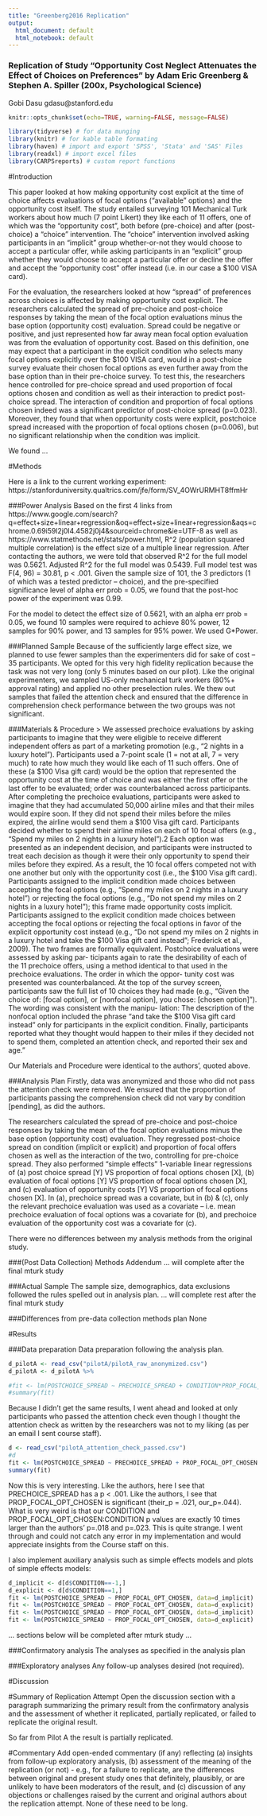 ```yaml
---
title: "Greenberg2016 Replication"
output:
  html_document: default
  html_notebook: default
---
```


### Replication of Study "Opportunity Cost Neglect Attenuates the Effect of Choices on Preferences" by Adam Eric Greenberg & Stephen A. Spiller (200x, Psychological Science)

Gobi Dasu
gdasu@stanford.edu

```r
knitr::opts_chunk$set(echo=TRUE, warning=FALSE, message=FALSE)
```

```r
library(tidyverse) # for data munging
library(knitr) # for kable table formating
library(haven) # import and export 'SPSS', 'Stata' and 'SAS' Files
library(readxl) # import excel files
library(CARPSreports) # custom report functions
```

#Introduction

This paper looked at how making opportunity cost explicit at the time of choice affects evaluations of focal options ("available" options) and the opportunity cost itself. The study entailed surveying 101 Mechanical Turk workers about how much (7 point Likert) they like each of 11 offers, one of which was the "opportunity cost", both before (pre-choice) and after (post-choice) a "choice" intervention. The "choice" intervention involved asking participants in an "implicit" group whether-or-not they would choose to accept a particular offer, while asking participants in an "explicit" group whether they would choose to accept a particular offer or decline the offer and accept the "opportunity cost" offer instead (i.e. in our case a $100 VISA card). 

For the evaluation, the researchers looked at how "spread" of preferences across choices is affected by making opportunity cost explicit. The researchers calculated the spread of pre-choice and post-choice responses by taking the mean of the focal option evaluations minus the base option (opportunity cost) evaluation. Spread could be negative or positive, and just represented how far away mean focal option evaluation was from the evaluation of opportunity cost. Based on this definition, one may expect that a participant in the explicit condition who selects many focal options explicitly over the $100 VISA card, would in a post-choice survey evaluate their chosen focal options as even further away from the base option than in their pre-choice survey. To test this, the researchers hence controlled for pre-choice spread and used proportion of focal options chosen and condition as well as their interaction to predict post-choice spread. The interaction of condition and proportion of focal options chosen indeed was a significant predictor of post-choice spread (p=0.023). Moreover, they found that when opportunity costs were explicit, postchoice spread increased with the proportion of focal options chosen (p=0.006), but no significant relationship when the condition was implicit. 

We found ... 

#Methods

Here is a link to the current working experiment: https://stanforduniversity.qualtrics.com/jfe/form/SV_4OWrURMHT8ffmHr

###Power Analysis
Based on the first 4 links from https://www.google.com/search?q=effect+size+linear+regression&oq=effect+size+linear+regression&aqs=chrome.0.69i59l2j0l4.4582j0j4&sourceid=chrome&ie=UTF-8 as well as  https://www.statmethods.net/stats/power.html, R^2 (population squared multiple correlation) is the effect size of a multiple linear regression. After contacting the authors, we were told that observed R^2 for the full model was 0.5621. Adjusted R^2 for the full model was 0.5439. Full model test was F(4, 96) = 30.81, p < .001. Given the sample size of 101, the 3 predictors (1 of which was a tested predictor -- choice), and the pre-specified significance level of alpha err prob = 0.05, we found that the post-hoc power of the experiment was 0.99.

For the model to detect the effect size of 0.5621, with an alpha err prob = 0.05, we found 10 samples were required to achieve 80% power, 12 samples for 90% power, and 13 samples for 95% power. We used G*Power. 

###Planned Sample
Because of the sufficiently large effect size, we planned to use fewer samples than the experimenters did for sake of cost -- 35 participants. We opted for this very high fidelity replication because the task was not very long (only 5 minutes based on our pilot). Like the original experimenters, we sampled US-only mechanical turk workers (80%+ approval rating) and applied no other preselection rules. We thew out samples that failed the attention check and ensured that the difference in comprehension check performance between the two groups was not significant.

###Materials & Procedure
> We assessed prechoice evaluations by asking participants to imagine that they were eligible to receive different independent offers as part of a marketing promotion (e.g., “2 nights in a luxury hotel”). Participants used a 7-point scale (1 = not at all, 7 = very much) to rate how much they would like each of 11 such offers. One of these (a $100 Visa gift card) would be the option that represented the opportunity cost at the time of choice and was either the first offer or the last offer to be evaluated; order was counterbalanced across participants.
After completing the prechoice evaluations, participants were asked to imagine that they had accumulated 50,000 airline miles and that their miles would expire soon. If they did not spend their miles before the miles expired, the airline would send them a $100 Visa gift card. Participants decided whether to spend their airline miles on each of 10 focal offers (e.g., “Spend my miles on 2 nights in a luxury hotel”).2 Each option was presented as an independent decision, and participants were instructed to treat each decision as though it were their only opportunity to spend their miles before they expired. As a result, the 10 focal offers competed not with one another but only with the opportunity cost (i.e., the $100 Visa gift card).
Participants assigned to the implicit condition made choices between accepting the focal options (e.g., “Spend my miles on 2 nights in a luxury hotel”) or rejecting the focal options (e.g., “Do not spend my miles on 2 nights in a luxury hotel”); this frame made opportunity costs implicit. Participants assigned to the explicit condition made choices between accepting the focal options or rejecting the focal options in favor of the explicit opportunity cost instead (e.g., “Do not spend my miles on 2 nights in a luxury hotel and take the $100 Visa gift card instead”; Frederick et al., 2009). The two frames are formally equivalent.
Postchoice evaluations were assessed by asking par- ticipants again to rate the desirability of each of the 11 prechoice offers, using a method identical to that used in the prechoice evaluations. The order in which the oppor- tunity cost was presented was counterbalanced. At the top of the survey screen, participants saw the full list of 10 choices they had made (e.g., “Given the choice of: [focal option], or [nonfocal option], you chose: [chosen option]”). The wording was consistent with the manipu- lation: The description of the nonfocal option included the phrase “and take the $100 Visa gift card instead” only for participants in the explicit condition.
Finally, participants reported what they thought would happen to their miles if they decided not to spend them, completed an attention check, and reported their sex and age."

Our Materials and Procedure were identical to the authors', quoted above.

###Analysis Plan
Firstly, data was anonymized and those who did not pass the attention check were removed. We ensured that the proportion of participants passing the comprehension check did not vary by condition [pending], as did the authors. 

The researchers calculated the spread of pre-choice and post-choice responses by taking the mean of the focal option evaluations minus the base option (opportunity cost) evaluation. They regressed post-choice spread on condition (implicit or explicit) and proportion of focal offers chosen as well as the interaction of the two, controlling for pre-choice spread. They also performed "simple effects" 1-variable linear regressions of (a) post choice spread [Y] VS proportion of focal options chosen [X], (b) evaluation of focal options [Y] VS proportion of focal options chosen [X], and (c) evaluation of opportunity costs [Y] VS proportion of focal options chosen [X]. In (a), prechoice spread was a covariate, but in (b) & (c), only the relevant prechoice evaluation was used as a covariate -- i.e. mean prechoice evaluation of focal options was a covariate for (b), and prechoice evaluation of the opportunity cost was a covariate for (c). 

There were no differences between my analysis methods from the original study.

###(Post Data Collection) Methods Addendum
... will complete after the final mturk study

###Actual Sample
The sample size, demographics, data exclusions followed the rules spelled out in analysis plan.
... will complete rest after the final mturk study

###Differences from pre-data collection methods plan
None

#Results

###Data preparation
Data preparation following the analysis plan.

```r
d_pilotA <- read_csv("pilotA/pilotA_raw_anonymized.csv")
d_pilotA <- d_pilotA %>% 

#fit <- lm(POSTCHOICE_SPREAD ~ PRECHOICE_SPREAD + CONDITION*PROP_FOCAL_OPT_CHOSEN, data=d)
#summary(fit)
```

Because I didn't get the same results, I went ahead and looked at only participants who passed the attention check even though I thought the attention check as written by the researchers was not to my liking (as per an email I sent course staff).

```r
d <- read_csv("pilotA_attention_check_passed.csv")
#d
fit <- lm(POSTCHOICE_SPREAD ~ PRECHOICE_SPREAD + PROP_FOCAL_OPT_CHOSEN + CONDITION + CONDITION*PROP_FOCAL_OPT_CHOSEN, data=d)
summary(fit)

```

Now this is very interesting. Like the authors, here I see that PRECHOICE_SPREAD has a p < .001.
Like the authors, I see that PROP_FOCAL_OPT_CHOSEN is significant (their_p = .021, our_p=.044).
What is very weird is that our CONDITION and PROP_FOCAL_OPT_CHOSEN:CONDITION p values are exactly 10 times larger than the authors' p=.018 and p=.023. This is quite strange. I went through and could not catch any error in my implementation and would appreciate insights from the Course staff on this. 

I also implement auxiliary analysis such as simple effects models and plots of simple effects models:

```r
d_implicit <- d[d$CONDITION==-1,]
d_explicit <- d[d$CONDITION==1,]
fit <- lm(POSTCHOICE_SPREAD ~ PROP_FOCAL_OPT_CHOSEN, data=d_implicit)
fit <- lm(POSTCHOICE_SPREAD ~ PROP_FOCAL_OPT_CHOSEN, data=d_explicit)
fit <- lm(POSTCHOICE_SPREAD ~ PROP_FOCAL_OPT_CHOSEN, data=d_implicit)
fit <- lm(POSTCHOICE_SPREAD ~ PROP_FOCAL_OPT_CHOSEN, data=d_explicit)
```

... sections below will be completed after mturk study ...

###Confirmatory analysis
The analyses as specified in the analysis plan

###Exploratory analyses
Any follow-up analyses desired (not required).

#Discussion

#Summary of Replication Attempt
Open the discussion section with a paragraph summarizing the primary result from the confirmatory analysis and the assessment of whether it replicated, partially replicated, or failed to replicate the original result.  

So far from Pilot A the result is partially replicated.

#Commentary
Add open-ended commentary (if any) reflecting (a) insights from follow-up exploratory analysis, (b) assessment of the meaning of the replication (or not) - e.g., for a failure to replicate, are the differences between original and present study ones that definitely, plausibly, or are unlikely to have been moderators of the result, and (c) discussion of any objections or challenges raised by the current and original authors about the replication attempt.  None of these need to be long.

